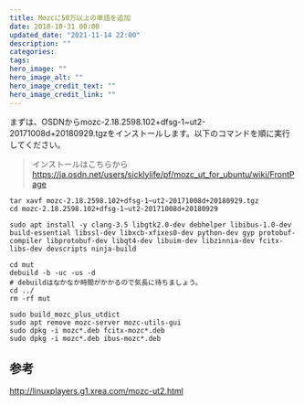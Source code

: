 ```yaml
---
title: Mozcに50万以上の単語を追加
date: 2018-10-31 00:00
updated_date: "2021-11-14 22:00"
description: ""
categories:
tags:
hero_image: ""
hero_image_alt: ""
hero_image_credit_text: ""
hero_image_credit_link: ""
---
```

まずは、OSDNからmozc-2.18.2598.102+dfsg-1~ut2-20171008d+20180929.tgzをインストールします。以下のコマンドを順に実行してください。

> インストールはこちらから
https://ja.osdn.net/users/sicklylife/pf/mozc_ut_for_ubuntu/wiki/FrontPage

```
tar xavf mozc-2.18.2598.102+dfsg-1~ut2-20171008d+20180929.tgz
cd mozc-2.18.2598.102+dfsg-1~ut2-20171008d+20180929

sudo apt install -y clang-3.5 libgtk2.0-dev debhelper libibus-1.0-dev build-essential libssl-dev libxcb-xfixes0-dev python-dev gyp protobuf-compiler libprotobuf-dev libqt4-dev libuim-dev libzinnia-dev fcitx-libs-dev devscripts ninja-build

cd mut
debuild -b -uc -us -d
# debuildはなかなか時間がかかるので気長に待ちましょう。
cd ../
rm -rf mut

sudo build_mozc_plus_utdict
sudo apt remove mozc-server mozc-utils-gui
sudo dpkg -i mozc*.deb fcitx-mozc*.deb
sudo dpkg -i mozc*.deb ibus-mozc*.deb
```

## 参考
http://linuxplayers.g1.xrea.com/mozc-ut2.html